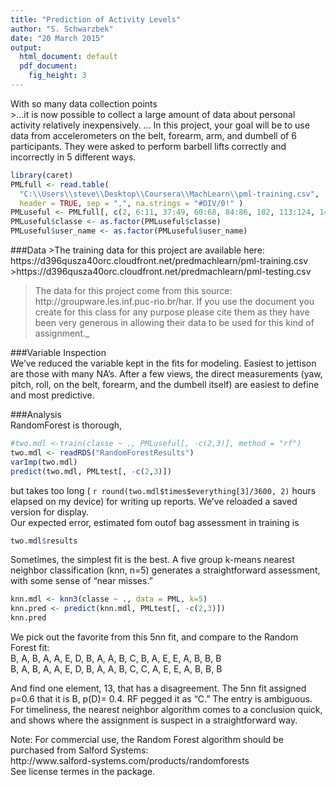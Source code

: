 ```yaml
---
title: "Prediction of Activity Levels"
author: "S. Schwarzbek"
date: "20 March 2015"
output:
  html_document: default
  pdf_document:
    fig_height: 3
---
```

With so many data collection points  
>...it is now possible to collect a large amount of data about personal activity relatively inexpensively. ... In this project, your goal will be to use data from accelerometers on the belt, forearm, arm, and dumbell of 6 participants. They were asked to perform barbell lifts correctly and incorrectly in 5 different ways.  

```r
library(caret)
PMLfull <- read.table(
  "C:\\Users\\steve\\Desktop\\Coursera\\MachLearn\\pml-training.csv",
  header = TRUE, sep = ",", na.strings = "#DIV/0!" )
PMLuseful <- PMLfull[, c(2, 6:11, 37:49, 60:68, 84:86, 102, 113:124, 140, 151:160 )]
PMLuseful$classe <- as.factor(PMLuseful$classe)
PMLuseful$user_name <- as.factor(PMLuseful$user_name)
```

###Data 
>The training data for this project are available here: 
https://d396qusza40orc.cloudfront.net/predmachlearn/pml-training.csv  
>https://d396qusza40orc.cloudfront.net/predmachlearn/pml-testing.csv

>The data for this project come from this source: http://groupware.les.inf.puc-rio.br/har. If you use the document you create for this class for any purpose please cite them as they have been very generous in allowing their data to be used for this kind of assignment._

###Variable Inspection  
We've reduced the variable kept in the fits for modeling. Easiest to jettison are those with many NA's. After a few views, the direct measurements (yaw, pitch, roll, on the belt, forearm, and the dumbell itself) are easiest to define and most predictive.

###Analysis  
RandomForest is thorough,  
```r
#two.mdl <-train(classe ~ ., PMLuseful[, -c(2,3)], method = "rf")
two.mdl <- readRDS("RandomForestResults")
varImp(two.mdl)
predict(two.mdl, PMLtest[, -c(2,3)])
```  
but takes too long ( `r round(two.mdl$times$everything[3]/3600, 2)` hours elapsed on  my device) for writing up reports. We've reloaded a saved version for display.  
Our expected error, estimated fom outof bag assessment in training is 
```r
two.mdl$results 
```

Sometimes, the simplest fit is the best. A five group k-means nearest neighbor classification (knn, n=5) generates a straightforward assessment, with some sense of "near misses."

```r
knn.mdl <- knn3(classe ~ ., data = PML, k=5)
knn.pred <- predict(knn.mdl, PMLtest[, -c(2,3)])
knn.pred
```

We pick out the favorite from this 5nn fit, and compare to the Random Forest fit:  
B, A, B, A, A, E, D, B, A, A, B, C, B, A, E, E, A, B, B, B  
B, A, B, A, A, E, D, B, A, A, B, C, C, A, E, E, A, B, B, B  

And find one element, 13, that has a disagreement. The 5nn fit assigned p=0.6 that it is B, p(D)= 0.4. RF pegged it as "C." The entry is ambiguous. For timeliness, the nearest neighbor algorithm comes to a conclusion quick, and shows where the assignment is suspect in a straightforward way.

Note: For commercial use, the Random Forest algorithm  should be purchased from Salford Systems:  
http://www.salford-systems.com/products/randomforests  
See license termes in the package.

